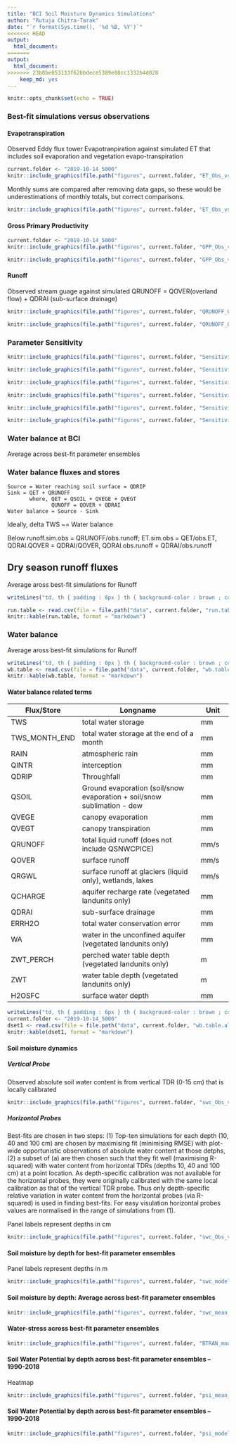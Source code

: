 ```yaml
---
title: "BCI Soil Moisture Dynamics Simulations"
author: "Rutuja Chitra-Tarak"
date: "`r format(Sys.time(), '%d %B, %Y')`"
<<<<<<< HEAD
output:
  html_document:
=======
output: 
  html_document: 
>>>>>>> 23b8be053133f62bbdece5389e08cc1332b4d028
    keep_md: yes
---
```


```r
knitr::opts_chunk$set(echo = TRUE)
```
### Best-fit simulations versus observations

#### Evapotranspiration
Observed Eddy flux tower Evapotranpiration against simulated ET that includes soil evaporation and vegetation evapo-transpiration 

```r
current.folder <- "2019-10-14_5000"
knitr::include_graphics(file.path("figures", current.folder, "ET_Obs_vs_model_daily_all_years_points_lines.jpeg"))
```

Monthly sums are compared after removing data gaps, so these would be underestimations of monthly totals, but correct comparisons.

```r
knitr::include_graphics(file.path("figures", current.folder, "ET_Obs_vs_model_monthly.jpeg"))
```

#### Gross Primary Productivity

```r
current.folder <- "2019-10-14_5000"
knitr::include_graphics(file.path("figures", current.folder, "GPP_Obs_vs_model_daily_all_years_points_lines.jpeg"))
```


```r
knitr::include_graphics(file.path("figures", current.folder, "GPP_Obs_vs_model_monthly.jpeg"))
```


#### Runoff
Observed stream guage against simulated QRUNOFF = QOVER(overland flow) + QDRAI (sub-surface drainage)

```r
knitr::include_graphics(file.path("figures", current.folder, "QRUNOFF_Obs_vs_model_daily.jpeg"))
```


```r
knitr::include_graphics(file.path("figures", current.folder, "QRUNOFF_Obs_vs_model_monthly.jpeg"))
```

### Parameter Sensitivity 

```r
knitr::include_graphics(file.path("figures", current.folder, "Sensitivity/Sensitivity of monthly ET to parameters_2016-04.jpeg"))
```

```r
knitr::include_graphics(file.path("figures", current.folder, "Sensitivity/Sensitivity of monthly ET to parameters_2016-07.jpeg"))
```

```r
knitr::include_graphics(file.path("figures", current.folder, "Sensitivity/Sensitivity of monthly runoff to parameters_2016-04.jpeg"))
```

```r
knitr::include_graphics(file.path("figures", current.folder, "Sensitivity/Sensitivity of monthly runoff to parameters_2016-07.jpeg"))
```

```r
knitr::include_graphics(file.path("figures", current.folder, "Sensitivity/Sensitivity of daily soil water content at 1 m to parameters_2016-04.jpeg"))
```

```r
knitr::include_graphics(file.path("figures", current.folder, "Sensitivity/Sensitivity of daily soil water content at 1 m to parameters_2016-07.jpeg"))
```


### Water balance at BCI 
Average across best-fit parameter ensembles

### Water balance fluxes and stores

    Source = Water reaching soil surface = QDRIP
    Sink = QET + QRUNOFF
           where, QET = QSOIL + QVEGE + QVEGT
                  QUNOFF = QOVER + QDRAI
    Water balance = Source - Sink
Ideally, delta TWS ~= Water balance

Below runoff.sim.obs = QRUNOFF/obs.runoff; ET.sim.obs = QET/obs.ET, QDRAI.QOVER = QDRAI/QOVER, QDRAI.obs.runoff = QDRAI/obs.runoff


## Dry season runoff fluxes 

Average aross best-fit simulations for Runoff
```r
writeLines("td, th { padding : 6px } th { background-color : brown ; color : white; border : 10px solid white; } td { color : brown ; border : 1px solid brown }", con = "mystyle.css")

run.table <- read.csv(file = file.path("data", current.folder, "run.table.dryssn.csv"), header = TRUE)
knitr::kable(run.table, format = "markdown")
```

### Water balance

Average aross best-fit simulations for Runoff
```r
writeLines("td, th { padding : 6px } th { background-color : brown ; color : white; border : 10px solid white; } td { color : brown ; border : 1px solid brown }", con = "mystyle.css")
wb.table <- read.csv(file = file.path("data", current.folder, "wb.table.csv"), header = TRUE)
knitr::kable(wb.table, format = "markdown")
```


#### Water balance related terms
Flux/Store | Longname | Unit
-----------|---------------------------------|--------
TWS | total water storage | mm
TWS_MONTH_END | total water storage at the end of a month | mm
RAIN | atmospheric rain | mm
QINTR | interception | mm
QDRIP | Throughfall | mm
QSOIL | Ground evaporation (soil/snow evaporation + soil/snow sublimation - dew | mm
QVEGE | canopy evaporation | mm
QVEGT | canopy transpiration | mm
QRUNOFF | total liquid runoff (does not include QSNWCPICE) | mm/s
QOVER | surface runoff | mm/s
QRGWL | surface runoff at glaciers (liquid only), wetlands, lakes | mm/s
QCHARGE | aquifer recharge rate (vegetated landunits only) | mm
QDRAI | sub-surface drainage | mm
ERRH2O | total water conservation error | mm
WA | water in the unconfined aquifer (vegetated landunits only) | mm
ZWT_PERCH | perched water table depth (vegetated landunits only) | m
ZWT | water table depth (vegetated landunits only)| m
H2OSFC | surface water depth | mm

```r
writeLines("td, th { padding : 6px } th { background-color : brown ; color : white; border : 10px solid white; } td { color : brown ; border : 1px solid brown }", con = "mystyle.css")
current.folder <- "2019-10-14_5000"
dset1 <- read.csv(file = file.path("data", current.folder, "wb.table.all.csv"), header = TRUE)
knitr::kable(dset1, format = "markdown")
```


#### Soil moisture dynamics 
##### Vertical Probe 

Observed absolute soil water content is from vertical TDR (0-15 cm) that is locally calibrated

```r
knitr::include_graphics(file.path("figures", current.folder, "swc_Obs_vs_model_daily_vertical.jpeg"))
```

##### Horizontal Probes

Best-fits are chosen in two steps: (1) Top-ten simulations for each depth (10, 40 and 100 cm) are chosen by maximising fit (minimising RMSE) with plot-wide opportunistic observations of absolute water content at those detphs, (2) a subset of (a) are then chosen such that they fit well (maximising R-squared) with water content from horizontal TDRs (depths 10, 40 and 100 cm) at a point location. As depth-specific calibration was not available for the horizontal probes, they were originally calibrated with the same local calibration as that of the vertical TDR probe. Thus only depth-specific relative variation in water content from the horizontal probes (via R-squared) is used in finding best-fits. For easy visulation horizontal probes values are normalised in the range of simulations from (1).

Panel labels represent depths in cm

```r
knitr::include_graphics(file.path("figures", current.folder, "swc_Obs_vs_model_daily_horizontal_with_steph_mean.jpeg"))
```

#### Soil moisture by depth for best-fit parameter ensembles

Panel labels represent depths in m

```r
knitr::include_graphics(file.path("figures", current.folder, "swc_model_daily_all_depths_params.top.few.jpeg"))
```

#### Soil moisture by depth: Average across best-fit parameter ensembles

```r
knitr::include_graphics(file.path("figures", current.folder, "swc_mean_across_params.top.few.jpeg"))
```

#### Water-stress across best-fit parameter ensembles

```r
knitr::include_graphics(file.path("figures", current.folder, "BTRAN_model_daily_bestfit_params.top.few_CI.jpeg"))
```

#### Soil Water Potential by depth across best-fit parameter ensembles -- 1990-2018
Heatmap

```r
knitr::include_graphics(file.path("figures", current.folder, "psi_mean_across_params.top.few_full.jpeg"))
```

#### Soil Water Potential by depth across best-fit parameter ensembles -- 1990-2018

```r
knitr::include_graphics(file.path("figures", current.folder, "psi_model_daily_all_depths_params.top.few_full.jpeg"))
```


